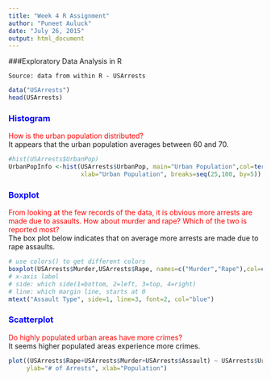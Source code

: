 ```yaml
---
title: "Week 4 R Assignment"
author: "Puneet Auluck"
date: "July 26, 2015"
output: html_document
---
```


###Exploratory Data Analysis in R

`Source: data from within R - USArrests`
```r
data("USArrests")
head(USArrests)
```

### <span style="color:blue">**Histogram** </span>
<span style="color:red">How is the urban population distributed?</span><br>
It appears that the urban population averages between 60 and 70.
```r
#hist(USArrests$UrbanPop)
UrbanPopInfo <-hist(USArrests$UrbanPop, main="Urban Population",col=terrain.colors(5), 
                    xlab="Urban Population", breaks=seq(25,100, by=5))
```


### <span style="color:blue">**Boxplot**</span>

<span style="color:red">From looking at the few records of the data, it is obvious more arrests are made due to assaults.  How about murder and rape?  Which of the two is reported most?</span><br>
The box plot below indicates that on average more arrests are made due to rape assaults.
```r
# use colors() to get different colors
boxplot(USArrests$Murder,USArrests$Rape, names=c("Murder","Rape"),col=c("red", "royalblue2"),main="USA Arrests")
# x-axis label
# side: which side(1=bottom, 2=left, 3=top, 4=right)
# line: which margin line, starts at 0
mtext("Assault Type", side=1, line=3, font=2, col="blue")
```

### <span style="color:blue">**Scatterplot**</span>

<span style="color:red">Do highly populated urban areas have more crimes?</span> <br>
It seems higher populated areas experience more crimes.
```r
plot((USArrests$Rape+USArrests$Murder+USArrests$Assault) ~ USArrests$UrbanPop, col="dark red", main="Population Vs. Arrests",
     ylab="# of Arrests", xlab="Population")

```